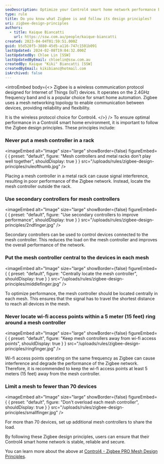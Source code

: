 ```yaml
---
seoDescription: Optimize your Control4 smart home network performance by following Zigbee design principles, such as never placing mesh controllers in metal racks and centrally locating them to ensure reliable communication between devices.
type: rule
title: Do you know what Zigbee is and follow its design principles?
uri: zigbee-design-principles
authors:
  - title: Kaique Biancatti
    url: https://ssw.com.au/people/kaique-biancatti
created: 2023-04-04T01:59:51.000Z
guid: b5d528f5-3880-45d5-a116-747c1501b091
lastUpdated: 2024-02-08T19:04:32.000Z
lastUpdatedBy: Chloe Lin [SSW]
lastUpdatedByEmail: chloelin@ssw.com.au
createdBy: Kaique "Kiki" Biancatti [SSW]
createdByEmail: kikibianc@hotmail.com
isArchived: false
---
```


<introEmbed
  body={<>
Zigbee is a wireless communication protocol designed for Internet of Things (IoT) devices. It operates on the 2.4GHz frequency band and is a popular choice for smart home automation. Zigbee uses a mesh networking topology to enable communication between devices, providing reliability and flexibility.

It is the wireless protocol choice for Control4.
  </>}
/>
To ensure optimal performance in a Control4 smart home environment, it is important to follow the Zigbee design principles. These principles include:

### Never put a mesh controller in a rack


<imageEmbed
  alt="Image"
  size="large"
  showBorder={false}
  figureEmbed={ {
    preset: "default",
    figure: "Mesh controllers and metal racks don't play well together",
    shouldDisplay: true
  } }
  src="/uploads/rules/zigbee-design-principles/ruleofthumb.jpg"
/>

Placing a mesh controller in a metal rack can cause signal interference, resulting in poor performance of the Zigbee network. Instead, locate the mesh controller outside the rack.

### Use secondary controllers for mesh controllers


<imageEmbed
  alt="Image"
  size="large"
  showBorder={false}
  figureEmbed={ {
    preset: "default",
    figure: "Use secondary controllers to improve performance",
    shouldDisplay: true
  } }
  src="/uploads/rules/zigbee-design-principles/2ndfinger.jpg"
/>

Secondary controllers can be used to control devices connected to the mesh controller. This reduces the load on the mesh controller and improves the overall performance of the network.

### Put the mesh controller central to the devices in each mesh


<imageEmbed
  alt="Image"
  size="large"
  showBorder={false}
  figureEmbed={ {
    preset: "default",
    figure: "Centrally locate the mesh controller",
    shouldDisplay: true
  } }
  src="/uploads/rules/zigbee-design-principles/middlefinger.jpg"
/>

To optimize performance, the mesh controller should be located centrally in each mesh. This ensures that the signal has to travel the shortest distance to reach all devices in the mesh.

### Never locate wi-fi access points within a 5 meter (15 feet) ring around a mesh controller


<imageEmbed
  alt="Image"
  size="large"
  showBorder={false}
  figureEmbed={ {
    preset: "default",
    figure: "Keep mesh controllers away from wi-fi access points",
    shouldDisplay: true
  } }
  src="/uploads/rules/zigbee-design-principles/ringfinger.jpg"
/>

Wi-fi access points operating on the same frequency as Zigbee can cause interference and degrade the performance of the Zigbee network. Therefore, it is recommended to keep the wi-fi access points at least 5 meters (15 feet) away from the mesh controller.

### Limit a mesh to fewer than 70 devices


<imageEmbed
  alt="Image"
  size="large"
  showBorder={false}
  figureEmbed={ {
    preset: "default",
    figure: "Don't overload each mesh controller",
    shouldDisplay: true
  } }
  src="/uploads/rules/zigbee-design-principles/smallfinger.jpg"
/>

For more than 70 devices, set up additional mesh controllers to share the load.

By following these Zigbee design principles, users can ensure that their Control4 smart home network is stable, reliable and secure.

You can learn more about the above at [Control4 - Zigbee PRO Mesh Design Principles](https://www.control4.com/docs/product/zigbee/infographic/english/latest/zigbee-infographic-rev-a.pdf).
